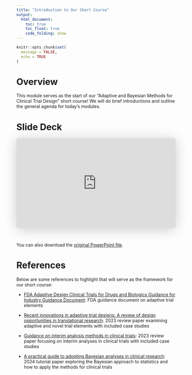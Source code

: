 ```yaml
---
title: "Introduction to Our Short Course"
output:
  html_document: 
    toc: true
    toc_float: true
    code_folding: show
---
```


```r
knitr::opts_chunk$set(
  message = FALSE,
  echo = TRUE
)
```


# Overview

This module serves as the start of our "Adaptive and Bayesian Methods for Clinical Trial Design" short course! We will do brief introductions and outline the general agenda for today's modules.


# Slide Deck

<iframe class="speakerdeck-iframe" style="border: 0px; background: rgba(0, 0, 0, 0.1) padding-box; margin: 0px; padding: 0px; border-radius: 6px; box-shadow: rgba(0, 0, 0, 0.2) 0px 5px 40px; width: 100%; height: auto; aspect-ratio: 560 / 315;" frameborder="0" src="https://speakerdeck.com/player/bf3947143ae24c0eb2e1454ad658dbd2" title="Intro Module" allowfullscreen="true" data-ratio="1.7777777777777777"></iframe>

&nbsp;

You can also download the [original PowerPoint file](./files/Slides/0_welcome_course.pptx).

# References

Below are some references to highlight that will serve as the framework for our short course:

* [FDA Adaptive Design Clinical Trials for Drugs and Biologics Guidance for Industry Guidance Document](https://www.fda.gov/regulatory-information/search-fda-guidance-documents/adaptive-design-clinical-trials-drugs-and-biologics-guidance-industry): FDA guidance document on adaptive trial elements

* [Recent innovations in adaptive trial designs: A review of design opportunities in translational research](https://www.cambridge.org/core/journals/journal-of-clinical-and-translational-science/article/recent-innovations-in-adaptive-trial-designs-a-review-of-design-opportunities-in-translational-research/614EAFEA5E89CA035E82E152AF660E5D?utm_campaign=shareaholic&utm_medium=copy_link&utm_source=bookmark): 2023 review paper examining adaptive and novel trial elements with included case studies

* [Guidance on interim analysis methods in clinical trials](https://www.cambridge.org/core/journals/journal-of-clinical-and-translational-science/article/guidance-on-interim-analysis-methods-in-clinical-trials/5051FDCF5284970B3DB01FE609AAA4C2?utm_campaign=shareaholic&utm_medium=copy_link&utm_source=bookmark): 2023 review paper focusing on interim analyses in clinical trials with included case studies

* [A practical guide to adopting Bayesian analyses in clinical research](https://www.cambridge.org/core/journals/journal-of-clinical-and-translational-science/article/practical-guide-to-adopting-bayesian-analyses-in-clinical-research/CF6C017318CD5431C98EEFE37DBB6063?utm_campaign=shareaholic&utm_medium=copy_link&utm_source=bookmark): 2024 tutorial paper exploring the Bayesian approach to statistics and how to apply the methods for clinical trials
